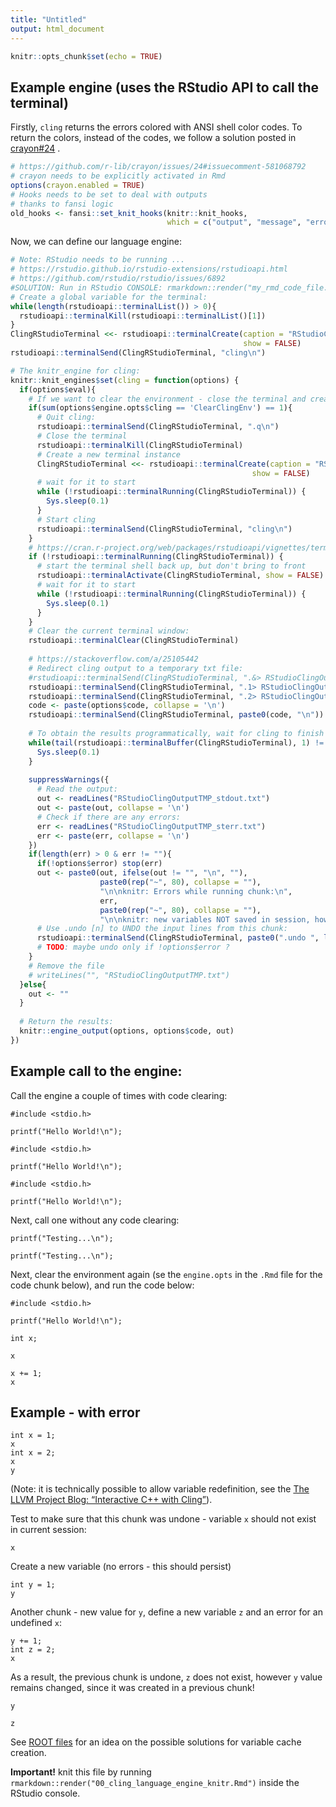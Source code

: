 ```yaml
---
title: "Untitled"
output: html_document
---
```


```r
knitr::opts_chunk$set(echo = TRUE)
```

## Example engine (uses the RStudio API to call the terminal)

Firstly, `cling` returns the errors colored with ANSI shell color codes. To return the colors, instead of the codes, we follow a solution posted in [crayon#24](https://github.com/r-lib/crayon/issues/24#issuecomment-581068792)
.
```r
# https://github.com/r-lib/crayon/issues/24#issuecomment-581068792
# crayon needs to be explicitly activated in Rmd
options(crayon.enabled = TRUE)
# Hooks needs to be set to deal with outputs
# thanks to fansi logic
old_hooks <- fansi::set_knit_hooks(knitr::knit_hooks, 
                                   which = c("output", "message", "error"))
```

Now, we can define our language engine:

```r
# Note: RStudio needs to be running ...
# https://rstudio.github.io/rstudio-extensions/rstudioapi.html
# https://github.com/rstudio/rstudio/issues/6892
#SOLUTION: Run in RStudio CONSOLE: rmarkdown::render("my_rmd_code_file.Rmd")
# Create a global variable for the terminal:
while(length(rstudioapi::terminalList()) > 0){
  rstudioapi::terminalKill(rstudioapi::terminalList()[1])
}
ClingRStudioTerminal <<- rstudioapi::terminalCreate(caption = "RStudioClingTerminal", 
                                                    show = FALSE)
rstudioapi::terminalSend(ClingRStudioTerminal, "cling\n") 

# The knitr_engine for cling:
knitr::knit_engines$set(cling = function(options) {
  if(options$eval){
    # If we want to clear the environment - close the terminal and create a new one:
    if(sum(options$engine.opts$cling == 'ClearClingEnv') == 1){
      # Quit cling:
      rstudioapi::terminalSend(ClingRStudioTerminal, ".q\n")
      # Close the terminal
      rstudioapi::terminalKill(ClingRStudioTerminal)
      # Create a new terminal instance
      ClingRStudioTerminal <<- rstudioapi::terminalCreate(caption = "RStudioClingTerminal", 
                                                      show = FALSE)
      # wait for it to start
      while (!rstudioapi::terminalRunning(ClingRStudioTerminal)) {
        Sys.sleep(0.1)
      }
      # Start cling
      rstudioapi::terminalSend(ClingRStudioTerminal, "cling\n")
    }
    # https://cran.r-project.org/web/packages/rstudioapi/vignettes/terminal.html
    if (!rstudioapi::terminalRunning(ClingRStudioTerminal)) {
      # start the terminal shell back up, but don't bring to front
      rstudioapi::terminalActivate(ClingRStudioTerminal, show = FALSE)
      # wait for it to start
      while (!rstudioapi::terminalRunning(ClingRStudioTerminal)) {
        Sys.sleep(0.1)
      }
    }
    # Clear the current terminal window:
    rstudioapi::terminalClear(ClingRStudioTerminal)
    
    # https://stackoverflow.com/a/25105442
    # Redirect cling output to a temporary txt file:
    #rstudioapi::terminalSend(ClingRStudioTerminal, ".&> RStudioClingOutputTMP.txt\n")
    rstudioapi::terminalSend(ClingRStudioTerminal, ".1> RStudioClingOutputTMP_stdout.txt\n")
    rstudioapi::terminalSend(ClingRStudioTerminal, ".2> RStudioClingOutputTMP_sterr.txt\n")
    code <- paste(options$code, collapse = '\n')
    rstudioapi::terminalSend(ClingRStudioTerminal, paste0(code, "\n"))
    
    # To obtain the results programmatically, wait for cling to finish saving:
    while(tail(rstudioapi::terminalBuffer(ClingRStudioTerminal), 1) != "[cling]$ "){
      Sys.sleep(0.1)
    }
    
    suppressWarnings({
      # Read the output:
      out <- readLines("RStudioClingOutputTMP_stdout.txt")
      out <- paste(out, collapse = '\n')
      # Check if there are any errors:
      err <- readLines("RStudioClingOutputTMP_sterr.txt") 
      err <- paste(err, collapse = '\n')
    })
    if(length(err) > 0 & err != ""){
      if(!options$error) stop(err)
      out <- paste0(out, ifelse(out != "", "\n", ""),
                    paste0(rep("~", 80), collapse = ""),
                    "\n\nknitr: Errors while running chunk:\n", 
                    err,
                    paste0(rep("~", 80), collapse = ""),
                    "\n\nknitr: new variables NOT saved in session, however, existing variable values changed!")
      # Use .undo [n] to UNDO the input lines from this chunk:
      rstudioapi::terminalSend(ClingRStudioTerminal, paste0(".undo ", length(options$code), "\n"))
      # TODO: maybe undo only if !options$error ?
    }
    # Remove the file
    # writeLines("", "RStudioClingOutputTMP.txt")
  }else{
    out <- ""
  }
  
  # Return the results:
  knitr::engine_output(options, options$code, out)
})
```

## Example call to the engine:

Call the engine a couple of times with code clearing:

```cling
#include <stdio.h>

printf("Hello World!\n");
```


```cling
#include <stdio.h>

printf("Hello World!\n");
```


```cling
#include <stdio.h>

printf("Hello World!\n");
```

Next, call one without any code clearing:

```cling
printf("Testing...\n");
```

```cling
printf("Testing...\n");
```

Next, clear the environment again (se the `engine.opts` in the `.Rmd` file for the code chunk below), and run the code below:

```cling
#include <stdio.h>

printf("Hello World!\n");
```


```cling
int x;
```

```cling
x
```


```cling
x += 1;
x
```

## Example - with error

```cling
int x = 1;
x
int x = 2;
x
y
```

(Note: it is technically possible to allow variable redefinition, see the [The LLVM Project Blog: "Interactive C++ with Cling"](https://blog.llvm.org/posts/2020-11-30-interactive-cpp-with-cling/)).

Test to make sure that this chunk was undone - variable `x` should not exist in current session:

```cling
x
```
Create a new variable (no errors - this should persist)

```cling
int y = 1;
y
```

Another chunk - new value for `y`, define a new variable `z` and an error for an undefined `x`:

```cling
y += 1;
int z = 2;
x
```

As a result, the previous chunk is undone, `z` does not exist, however `y` value remains changed, since it was created in a previous chunk!

```cling
y
```
```cling
z
```

See [ROOT files](https://root.cern.ch/root/html534/guides/users-guide/InputOutput.html) for an idea on the possible solutions for variable cache creation.

**Important!** knit this file by running `rmarkdown::render("00_cling_language_engine_knitr.Rmd")` inside the RStudio console.
